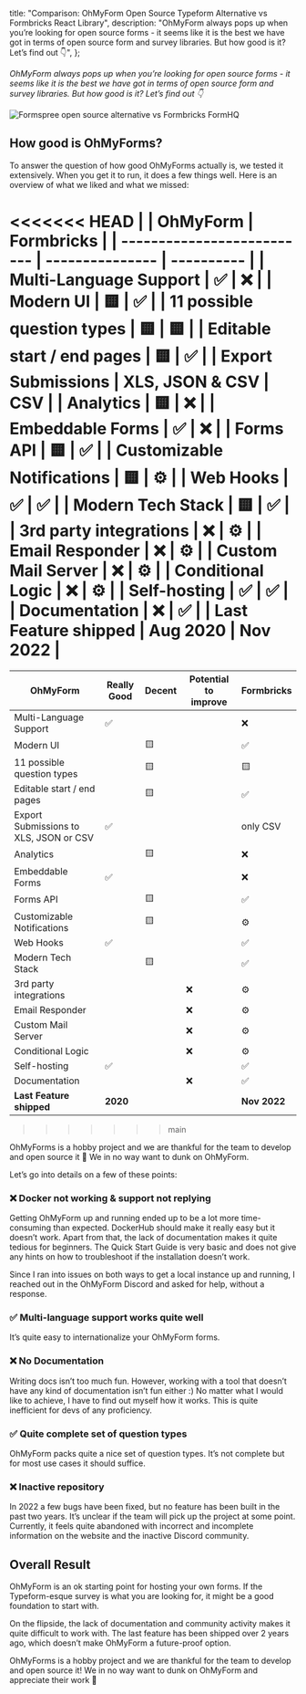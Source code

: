 
  title: "Comparison: OhMyForm Open Source Typeform Alternative vs Formbricks React Library",
  description:
    "OhMyForm always pops up when you’re looking for open source forms - it seems like it is the best we have got in terms of open source form and survey libraries. But how good is it? Let’s find out 👇",
};

_OhMyForm always pops up when you’re looking for open source forms - it seems like it is the best we have got in terms of open source form and survey libraries. But how good is it? Let’s find out 👇_

<Image
  src={HeaderImage}
  alt="Formspree open source alternative vs Formbricks FormHQ"
  className="rounded-lg"
/>

## How good is OhMyForms?

To answer the question of how good OhMyForms actually is, we tested it extensively. When you get it to run, it does a few things well. Here is an overview of what we liked and what we missed:

<<<<<<< HEAD
| | OhMyForm | Formbricks |
| -------------------------- | --------------- | ---------- |
| Multi-Language Support | ✅ | ❌ |
| Modern UI | 🟨 | ✅ |
| 11 possible question types | 🟨 | 🟨 |
| Editable start / end pages | 🟨 | ✅ |
| Export Submissions | XLS, JSON & CSV | CSV |
| Analytics | 🟨 | ❌ |
| Embeddable Forms | ✅ | ❌ |
| Forms API | 🟨 | ✅ |
| Customizable Notifications | 🟨 | ⚙️ |
| Web Hooks | ✅ | ✅ |
| Modern Tech Stack | 🟨 | ✅ |
| 3rd party integrations | ❌ | ⚙️ |
| Email Responder | ❌ | ⚙️ |
| Custom Mail Server | ❌ | ⚙️ |
| Conditional Logic | ❌ | ⚙️ |
| Self-hosting | ✅ | ✅ |
| Documentation | ❌ | ✅ |
| Last Feature shipped | Aug 2020 | Nov 2022 |
=======
| OhMyForm | Really Good | Decent | Potential to improve | Formbricks |
| -------------------------------------- | ----------- | ------ | -------------------- | ------------ |
| Multi-Language Support | ✅ | | | ❌ |
| Modern UI | | 🟨 | | ✅ |
| 11 possible question types | | 🟨 | | 🟨 |
| Editable start / end pages | | 🟨 | | ✅ |
| Export Submissions to XLS, JSON or CSV | ✅ | | | only CSV |
| Analytics | | 🟨 | | ❌ |
| Embeddable Forms | ✅ | | | ❌ |
| Forms API | | 🟨 | | ✅ |
| Customizable Notifications | | 🟨 | | ⚙️ |
| Web Hooks | ✅ | | | ✅ |
| Modern Tech Stack | | 🟨 | | ✅ |
| 3rd party integrations | | | ❌ | ⚙️ |
| Email Responder | | | ❌ | ⚙️ |
| Custom Mail Server | | | ❌ | ⚙️ |
| Conditional Logic | | | ❌ | ⚙️ |
| Self-hosting | ✅ | | | ✅ |
| Documentation | | | ❌ | ✅ |
| **Last Feature shipped** | **2020** | | | **Nov 2022** |

> > > > > > > main

<Callout title="Hobby project" type="note">
  OhMyForms is a hobby project and we are thankful for the team to develop and open source it 🤍 We in no way
  want to dunk on OhMyForm.
</Callout>

Let’s go into details on a few of these points:

### ❌ Docker not working & support not replying

Getting OhMyForm up and running ended up to be a lot more time-consuming than expected. DockerHub should make it really easy but it doesn’t work. Apart from that, the lack of documentation makes it quite tedious for beginners. The Quick Start Guide is very basic and does not give any hints on how to troubleshoot if the installation doesn’t work.

Since I ran into issues on both ways to get a local instance up and running, I reached out in the OhMyForm Discord and asked for help, without a response.

### ✅ Multi-language support works quite well

It’s quite easy to internationalize your OhMyForm forms.

### ❌ No Documentation

Writing docs isn’t too much fun. However, working with a tool that doesn’t have any kind of documentation isn’t fun either :) No matter what I would like to achieve, I have to find out myself how it works. This is quite inefficient for devs of any proficiency.

### ✅ Quite complete set of question types

OhMyForm packs quite a nice set of question types. It’s not complete but for most use cases it should suffice.

### ❌ Inactive repository

In 2022 a few bugs have been fixed, but no feature has been built in the past two years. It’s unclear if the team will pick up the project at some point. Currently, it feels quite abandoned with incorrect and incomplete information on the website and the inactive Discord community.

## Overall Result

OhMyForm is an ok starting point for hosting your own forms. If the Typeform-esque survey is what you are looking for, it might be a good foundation to start with.

On the flipside, the lack of documentation and community activity makes it quite difficult to work with. The last feature has been shipped over 2 years ago, which doesn’t make OhMyForm a future-proof option.

<Callout title="Once more" type="note">
  OhMyForms is a hobby project and we are thankful for the team to develop and open source it! We in no way
  want to dunk on OhMyForm and appreciate their work 🤍
</Callout>

<MdxCTA />

